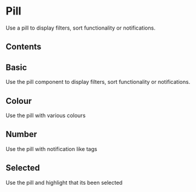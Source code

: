 # Pill
Use a pill to display filters, sort functionality or notifications.

## Contents

## Basic
Use the pill component to display filters, sort functionality or notifications.


<Basic />

## Colour
Use the pill with various colours


<Colours />

## Number
Use the pill with notification like tags


<Numbers />

## Selected
Use the pill and highlight that its been selected


<Selected />

